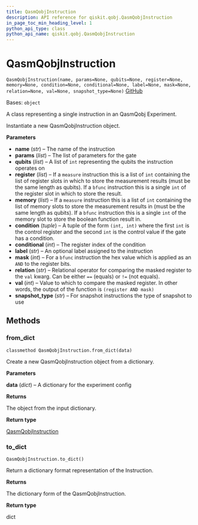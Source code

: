 ```yaml
---
title: QasmQobjInstruction
description: API reference for qiskit.qobj.QasmQobjInstruction
in_page_toc_min_heading_level: 1
python_api_type: class
python_api_name: qiskit.qobj.QasmQobjInstruction
---
```


# QasmQobjInstruction

<span id="qiskit.qobj.QasmQobjInstruction" />

`QasmQobjInstruction(name, params=None, qubits=None, register=None, memory=None, condition=None, conditional=None, label=None, mask=None, relation=None, val=None, snapshot_type=None)` [GitHub](https://github.com/qiskit/qiskit/tree/stable/0.24/qiskit/qobj/qasm_qobj.py "view source code")

Bases: `object`

A class representing a single instruction in an QasmQobj Experiment.

Instantiate a new QasmQobjInstruction object.

**Parameters**

*   **name** (*str*) – The name of the instruction
*   **params** (*list*) – The list of parameters for the gate
*   **qubits** (*list*) – A list of `int` representing the qubits the instruction operates on
*   **register** (*list*) – If a `measure` instruction this is a list of `int` containing the list of register slots in which to store the measurement results (must be the same length as qubits). If a `bfunc` instruction this is a single `int` of the register slot in which to store the result.
*   **memory** (*list*) – If a `measure` instruction this is a list of `int` containing the list of memory slots to store the measurement results in (must be the same length as qubits). If a `bfunc` instruction this is a single `int` of the memory slot to store the boolean function result in.
*   **condition** (*tuple*) – A tuple of the form `(int, int)` where the first `int` is the control register and the second `int` is the control value if the gate has a condition.
*   **conditional** (*int*) – The register index of the condition
*   **label** (*str*) – An optional label assigned to the instruction
*   **mask** (*int*) – For a `bfunc` instruction the hex value which is applied as an `AND` to the register bits.
*   **relation** (*str*) – Relational operator for comparing the masked register to the `val` kwarg. Can be either `==` (equals) or `!=` (not equals).
*   **val** (*int*) – Value to which to compare the masked register. In other words, the output of the function is `(register AND mask)`
*   **snapshot\_type** (*str*) – For snapshot instructions the type of snapshot to use

## Methods

<span id="qiskit-qobj-qasmqobjinstruction-from-dict" />

### from\_dict

<span id="qiskit.qobj.QasmQobjInstruction.from_dict" />

`classmethod QasmQobjInstruction.from_dict(data)`

Create a new QasmQobjInstruction object from a dictionary.

**Parameters**

**data** (*dict*) – A dictionary for the experiment config

**Returns**

The object from the input dictionary.

**Return type**

[QasmQobjInstruction](qiskit.qobj.QasmQobjInstruction "qiskit.qobj.QasmQobjInstruction")

<span id="qiskit-qobj-qasmqobjinstruction-to-dict" />

### to\_dict

<span id="qiskit.qobj.QasmQobjInstruction.to_dict" />

`QasmQobjInstruction.to_dict()`

Return a dictionary format representation of the Instruction.

**Returns**

The dictionary form of the QasmQobjInstruction.

**Return type**

dict

